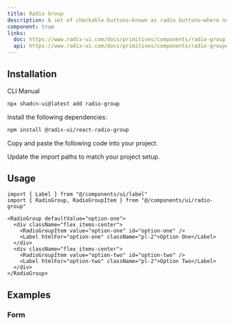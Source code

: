 ```yaml
---
title: Radio Group
description: A set of checkable buttons—known as radio buttons—where no more than one of the buttons can be checked at a time.
component: true
links:
  doc: https://www.radix-ui.com/docs/primitives/components/radio-group
  api: https://www.radix-ui.com/docs/primitives/components/radio-group#api-reference
---
```


<ComponentPreview
  name="radio-group-demo"
  description="A radio group with 3 items."
/>

## Installation

<Tabs defaultValue="cli">

<TabsList>
  <TabsTrigger value="cli">CLI</TabsTrigger>
  <TabsTrigger value="manual">Manual</TabsTrigger>
</TabsList>
<TabsContent value="cli">

```bash
npx shadcn-ui@latest add radio-group
```

</TabsContent>

<TabsContent value="manual">

<Steps>

<Step>Install the following dependencies:</Step>

```bash
npm install @radix-ui/react-radio-group
```

<Step>Copy and paste the following code into your project.</Step>

<ComponentSource name="radio-group" />

<Step>Update the import paths to match your project setup.</Step>

</Steps>

</TabsContent>

</Tabs>

## Usage

```tsx
import { Label } from "@/components/ui/label"
import { RadioGroup, RadioGroupItem } from "@/components/ui/radio-group"
```

```tsx
<RadioGroup defaultValue="option-one">
  <div className="flex items-center">
    <RadioGroupItem value="option-one" id="option-one" />
    <Label htmlFor="option-one" className="pl-2">Option One</Label>
  </div>
  <div className="flex items-center">
    <RadioGroupItem value="option-two" id="option-two" />
    <Label htmlFor="option-two" className="pl-2">Option Two</Label>
  </div>
</RadioGroup>
```

## Examples

### Form

<ComponentPreview name="radio-group-form" />
